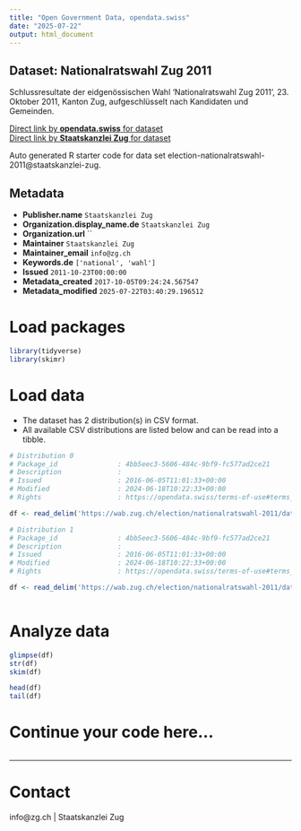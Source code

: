 ```yaml
---
title: "Open Government Data, opendata.swiss"
date: "2025-07-22"
output: html_document
---
```


## Dataset: Nationalratswahl Zug 2011

Schlussresultate der eidgenössischen Wahl 'Nationalratswahl Zug 2011', 23. Oktober 2011, Kanton Zug, aufgeschlüsselt nach Kandidaten und Gemeinden.

[Direct link by **opendata.swiss** for dataset](https://opendata.swiss/de/dataset/nationalratswahl-2011)<br>
[Direct link by **Staatskanzlei Zug** for dataset](https://wab.zug.ch/election/nationalratswahl-2011/data)

Auto generated R starter code for data set election-nationalratswahl-2011@staatskanzlei-zug.

## Metadata

- **Publisher.name** `Staatskanzlei Zug`
- **Organization.display_name.de** `Staatskanzlei Zug`
- **Organization.url** ``
- **Maintainer** `Staatskanzlei Zug`
- **Maintainer_email** `info@zg.ch`
- **Keywords.de** `['national', 'wahl']`
- **Issued** `2011-10-23T00:00:00`
- **Metadata_created** `2017-10-05T09:24:24.567547`
- **Metadata_modified** `2025-07-22T03:40:29.196512`


# Load packages

```r

library(tidyverse)
library(skimr)

```

# Load data

-   The dataset has 2 distribution(s) in CSV format.
-   All available CSV distributions are listed below and can be read into a tibble.

```r

# Distribution 0
# Package_id               : 4bb5eec3-5606-484c-9bf9-fc577ad2ce21
# Description              : 
# Issued                   : 2016-06-05T11:01:33+00:00
# Modified                 : 2024-06-18T10:22:33+00:00
# Rights                   : https://opendata.swiss/terms-of-use#terms_by

df <- read_delim('https://wab.zug.ch/election/nationalratswahl-2011/data-parties-csv')

# Distribution 1
# Package_id               : 4bb5eec3-5606-484c-9bf9-fc577ad2ce21
# Description              : 
# Issued                   : 2016-06-05T11:01:33+00:00
# Modified                 : 2024-06-18T10:22:33+00:00
# Rights                   : https://opendata.swiss/terms-of-use#terms_by

df <- read_delim('https://wab.zug.ch/election/nationalratswahl-2011/data-csv')



```

# Analyze data

```r

glimpse(df)
str(df)
skim(df)

head(df)
tail(df)

```

# Continue your code here...

```r

```

------------------------------------------------------------------------

# Contact

info@zg.ch | Staatskanzlei Zug
